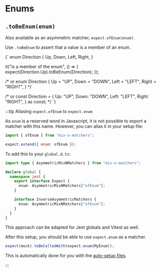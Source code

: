 
# Enums

## `.toBeEnum(enum)`

Also available as an asymmetric matcher, `expect.ofEnum(enum)`.

Use `.toBeEnum` to assert that a value is a member of an enum.

<TestFile name="toBeEnum">
{`
enum Direction {
  Up,
  Down,
  Left,
  Right,
}

it("is a member of the enum", () => {
  expect(Direction.Up).toBeEnum(Direction);
});

/* or
enum Direction {
  Up = "UP",
  Down = "DOWN",
  Left = "LEFT",
  Right = "RIGHT",
}
*/

/* or
const Direction = {
  Up: "UP",
  Down: "DOWN",
  Left: "LEFT",
  Right: "RIGHT",
} as const;
*/
`}
</TestFile>

:::tip Aliasing `expect.ofEnum` to `expect.enum`


As `enum` is a reserved word in Javascript, it is not possible to export a matcher with this name. However, you can alias it in your setup file:

```js
import { ofEnum } from "mix-n-matchers";

expect.extend({ enum: ofEnum });
```

To add this to your `global.d.ts`:

```ts title="global.d.ts"
import type { AsymmetricMixNMatchers } from "mix-n-matchers";

declare global {
  namespace jest {
    export interface Expect {
      enum: AsymmetricMixNMatchers["ofEnum"];
    }

    interface InverseAsymmetricMatchers {
      enum: AsymmetricMixNMatchers["ofEnum"];
    }
  }
}
```

This approach can be adapted for Jest globals and Vitest as well.

After this setup, you should be able to use `expect.enum` as a matcher.

```ts
expect(mock).toBeCalledWith(expect.enum(MyEnum));
```

This is automatically done for you with the [auto-setup files](/#automatic-setup).

:::